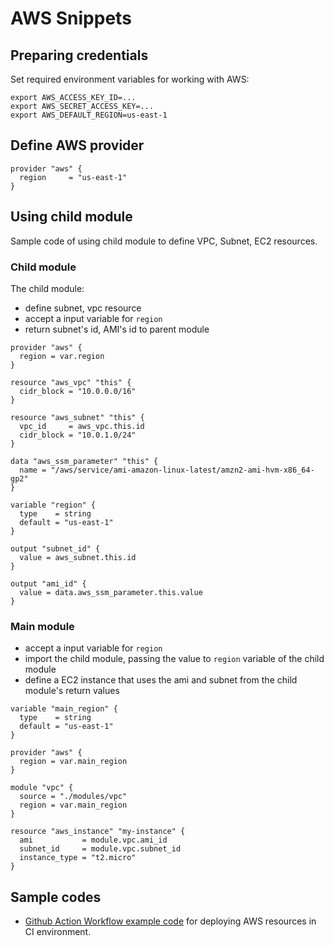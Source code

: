 # AWS Snippets

## Preparing credentials

Set required environment variables for working with AWS:

```shell
export AWS_ACCESS_KEY_ID=...
export AWS_SECRET_ACCESS_KEY=...
export AWS_DEFAULT_REGION=us-east-1
```


## Define AWS provider

```hcl
provider "aws" {
  region     = "us-east-1"
}
```


## Using child module

Sample code of using child module to define VPC, Subnet, EC2 resources.

### Child module

The child module:
- define subnet, vpc resource
- accept a input variable for `region`
- return subnet's id, AMI's id to parent module

```hcl filename="main.tf"
provider "aws" {
  region = var.region
}

resource "aws_vpc" "this" {
  cidr_block = "10.0.0.0/16"
}

resource "aws_subnet" "this" {
  vpc_id     = aws_vpc.this.id
  cidr_block = "10.0.1.0/24"
}

data "aws_ssm_parameter" "this" {
  name = "/aws/service/ami-amazon-linux-latest/amzn2-ami-hvm-x86_64-gp2"
}
```

```hcl filename="variables.tf"
variable "region" {
  type    = string
  default = "us-east-1"
}
```

```hcl filename="outputs.tf"
output "subnet_id" {
  value = aws_subnet.this.id
}

output "ami_id" {
  value = data.aws_ssm_parameter.this.value
}
```

### Main module

- accept a input variable for `region`
- import the child module, passing the value to `region` variable of the child module
- define a EC2 instance that uses the ami and subnet from the child module's return values

```hcl filename="main.tf"
variable "main_region" {
  type    = string
  default = "us-east-1"
}

provider "aws" {
  region = var.main_region
}

module "vpc" {
  source = "./modules/vpc"
  region = var.main_region
}

resource "aws_instance" "my-instance" {
  ami           = module.vpc.ami_id
  subnet_id     = module.vpc.subnet_id
  instance_type = "t2.micro"
}
```


## Sample codes

- [Github Action Workflow example code](https://github.com/JesseHoch/learn-terraform-github-actions/blob/master/.github/workflows/terraform.yml) for deploying AWS resources in CI environment.